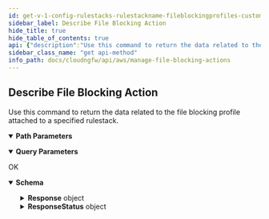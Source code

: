 ```yaml
---
id: get-v-1-config-rulestacks-rulestackname-fileblockingprofiles-custom-filetypes-type
sidebar_label: Describe File Blocking Action
hide_title: true
hide_table_of_contents: true
api: {"description":"Use this command to return the data related to the file blocking profile attached to a specified rulestack.\n","operationId":"get-v1-config-rulestacks-rulestackname-fileblockingprofiles-custom-filetypes-type","parameters":[{"description":"The name of the rulestack.\n","in":"path","name":"rulestackname","required":true,"schema":{"type":"string"}},{"description":"The type of file blocking action.\n","in":"path","name":"type","required":true,"schema":{"type":"string"}},{"description":"File blocking actions in run state.\n","in":"query","name":"running","required":false,"schema":{"default":false,"title":"Running","type":"boolean"}},{"description":"File blocking action candidate. \n","in":"query","name":"candidate","required":false,"schema":{"default":true,"title":"Candidate","type":"boolean"}}],"responses":{"200":{"content":{"application/json":{"schema":{"additionalProperties":false,"properties":{"Response":{"description":"The API call response.\n","additionalProperties":false,"properties":{"FileBlockingCandidate":{"description":"The file blocking action candidate.\n","additionalProperties":false,"properties":{"Action":{"default":"alert","description":"File blocking action.\n","enum":["alert","block","continue"],"title":"Action","type":"string"},"AuditComment":{"description":"Audit remarks.\n","title":"Auditcomment","type":"string"},"Description":{"description":"A description of the file blocking action.\n","maxLength":255,"title":"Description","type":"string"},"Direction":{"default":"both","description":"Traffic direction.\n","enum":["upload","download","both"],"title":"Direction","type":"string"},"UpdateToken":{"default":"1","description":"Refresh the token.\n","title":"Updatetoken","type":"string"}},"title":"FileBlockingEntry","type":"object"},"FileBlockingRunning":{"description":"The file blocking actions on run state.\n","additionalProperties":false,"properties":{"Action":{"default":"alert","description":"File blocking action.\n","enum":["alert","block","continue"],"title":"Action","type":"string"},"AuditComment":{"description":"Audit remarks.\n","title":"Auditcomment","type":"string"},"Description":{"description":"A description of the file blocking action.\n","maxLength":255,"title":"Description","type":"string"},"Direction":{"default":"both","description":"Traffic direction.\n","enum":["upload","download","both"],"title":"Direction","type":"string"},"UpdateToken":{"default":"1","description":"Refresh the token.\n","title":"Updatetoken","type":"string"}},"title":"FileBlockingEntry","type":"object"},"FileType":{"description":"Blocked file type.    \n","title":"Filetype","type":"string"},"RuleStackName":{"description":"Name of the rulestack. \n","title":"Rulestackname","type":"string"}},"title":"ResponseData","type":"object"},"ResponseStatus":{"description":"The API call response status.\n","additionalProperties":false,"properties":{"ErrorCode":{"default":0,"description":"Default value of a successful response is 0. Any other number indicates an error code.  \n\n400—HTTP bad request\n* InvalidRequestException—Operation failed due to invalid request. For example, unsupported parameter name or value in the request.\n* LimitExceededException—Operation failed due to violation in limit settings.\n* ThrottlingException—Operation failed due to throttling limitations.\n* AccessDeniedException—You do not have sufficient access to perform this action.\n\n500—Bad request \n* InternalServerError—Your request is valid but Cloud NGFW could not perform the operation due to a system issue.\n* InsufficientCapacityException—AWS currently does not have enough capacity to fulfill your request.\n","title":"Errorcode","type":"integer"},"Reason":{"description":"The error description.\n","title":"Reason","type":"string"}},"title":"Result","type":"object"}},"title":"DescribeFileBlockingActionResponse","type":"object"}}},"description":"OK"}},"tags":["ManageFileBlockingActions"],"method":"get","path":"/v1/config/rulestacks/{rulestackname}/fileblockingprofiles/custom/filetypes/{type}","servers":[{"url":"https://api.us-east-1.aws.cloudngfw.paloaltonetworks.com"}],"info":{"contact":{},"description":"Allows you to identify specific file types that you want to block. \n","title":"Manage File Blocking Actions","version":"1.0.0"},"postman":{"name":"Describe File Blocking Action","description":{"content":"Use this command to return the data related to the file blocking profile attached to a specified rulestack.\n","type":"text/plain"},"url":{"path":["v1","config","rulestacks",":rulestackname","fileblockingprofiles","custom","filetypes",":type"],"host":["{{baseUrl}}"],"query":[{"disabled":false,"description":{"content":"File blocking actions in run state.\n","type":"text/plain"},"key":"running","value":""},{"disabled":false,"description":{"content":"File blocking action candidate. \n","type":"text/plain"},"key":"candidate","value":""}],"variable":[{"disabled":false,"description":{"content":"(Required) The name of the rulestack.\n","type":"text/plain"},"type":"any","value":"","key":"rulestackname"},{"disabled":false,"description":{"content":"(Required) The type of file blocking action.\n","type":"text/plain"},"type":"any","value":"","key":"type"}]},"header":[{"key":"Accept","value":"application/json"}],"method":"GET"}}
sidebar_class_name: "get api-method"
info_path: docs/cloudngfw/api/aws/manage-file-blocking-actions
---
```



## Describe File Blocking Action



Use this command to return the data related to the file blocking profile attached to a specified rulestack.


<details style={{"marginBottom":"1rem"}} data-collapsed={false} open={true}><summary style={{}}><strong>Path Parameters</strong></summary><div><ul><ParamsItem className={"paramsItem"} param={{"description":"The name of the rulestack.\n","in":"path","name":"rulestackname","required":true,"schema":{"type":"string"}}}></ParamsItem><ParamsItem className={"paramsItem"} param={{"description":"The type of file blocking action.\n","in":"path","name":"type","required":true,"schema":{"type":"string"}}}></ParamsItem></ul></div></details><details style={{"marginBottom":"1rem"}} data-collapsed={false} open={true}><summary style={{}}><strong>Query Parameters</strong></summary><div><ul><ParamsItem className={"paramsItem"} param={{"description":"File blocking actions in run state.\n","in":"query","name":"running","required":false,"schema":{"default":false,"title":"Running","type":"boolean"}}}></ParamsItem><ParamsItem className={"paramsItem"} param={{"description":"File blocking action candidate. \n","in":"query","name":"candidate","required":false,"schema":{"default":true,"title":"Candidate","type":"boolean"}}}></ParamsItem></ul></div></details><div><ApiTabs><TabItem label={"200"} value={"200"}><div>

OK

</div><div><details style={{}} data-collapsed={false} open={true}><summary style={{"textAlign":"left"}}><strong>Schema</strong></summary><div style={{"textAlign":"left","marginLeft":"1rem"}}></div><ul style={{"marginLeft":"1rem"}}><SchemaItem collapsible={true} className={"schemaItem"}><details style={{}}><summary style={{}}><strong>Response</strong><span style={{"opacity":"0.6"}}> object</span></summary><div style={{"marginLeft":"1rem"}}><div style={{"marginTop":".5rem","marginBottom":".5rem"}}>

The API call response.


</div><SchemaItem collapsible={true} className={"schemaItem"}><details style={{}}><summary style={{}}><strong>FileBlockingCandidate</strong><span style={{"opacity":"0.6"}}> object</span></summary><div style={{"marginLeft":"1rem"}}><div style={{"marginTop":".5rem","marginBottom":".5rem"}}>

The file blocking action candidate.


</div><SchemaItem collapsible={false} name={"Action"} required={false} schemaDescription={"File blocking action.\n"} schemaName={"Action"} qualifierMessage={"**Possible values:** [`alert`, `block`, `continue`]"}></SchemaItem><SchemaItem collapsible={false} name={"AuditComment"} required={false} schemaDescription={"Audit remarks.\n"} schemaName={"Auditcomment"} qualifierMessage={undefined}></SchemaItem><SchemaItem collapsible={false} name={"Description"} required={false} schemaDescription={"A description of the file blocking action.\n"} schemaName={"Description"} qualifierMessage={"**Possible values:** length ≤ 255"}></SchemaItem><SchemaItem collapsible={false} name={"Direction"} required={false} schemaDescription={"Traffic direction.\n"} schemaName={"Direction"} qualifierMessage={"**Possible values:** [`upload`, `download`, `both`]"}></SchemaItem><SchemaItem collapsible={false} name={"UpdateToken"} required={false} schemaDescription={"Refresh the token.\n"} schemaName={"Updatetoken"} qualifierMessage={undefined}></SchemaItem></div></details></SchemaItem><SchemaItem collapsible={true} className={"schemaItem"}><details style={{}}><summary style={{}}><strong>FileBlockingRunning</strong><span style={{"opacity":"0.6"}}> object</span></summary><div style={{"marginLeft":"1rem"}}><div style={{"marginTop":".5rem","marginBottom":".5rem"}}>

The file blocking actions on run state.


</div><SchemaItem collapsible={false} name={"Action"} required={false} schemaDescription={"File blocking action.\n"} schemaName={"Action"} qualifierMessage={"**Possible values:** [`alert`, `block`, `continue`]"}></SchemaItem><SchemaItem collapsible={false} name={"AuditComment"} required={false} schemaDescription={"Audit remarks.\n"} schemaName={"Auditcomment"} qualifierMessage={undefined}></SchemaItem><SchemaItem collapsible={false} name={"Description"} required={false} schemaDescription={"A description of the file blocking action.\n"} schemaName={"Description"} qualifierMessage={"**Possible values:** length ≤ 255"}></SchemaItem><SchemaItem collapsible={false} name={"Direction"} required={false} schemaDescription={"Traffic direction.\n"} schemaName={"Direction"} qualifierMessage={"**Possible values:** [`upload`, `download`, `both`]"}></SchemaItem><SchemaItem collapsible={false} name={"UpdateToken"} required={false} schemaDescription={"Refresh the token.\n"} schemaName={"Updatetoken"} qualifierMessage={undefined}></SchemaItem></div></details></SchemaItem><SchemaItem collapsible={false} name={"FileType"} required={false} schemaDescription={"Blocked file type.    \n"} schemaName={"Filetype"} qualifierMessage={undefined}></SchemaItem><SchemaItem collapsible={false} name={"RuleStackName"} required={false} schemaDescription={"Name of the rulestack. \n"} schemaName={"Rulestackname"} qualifierMessage={undefined}></SchemaItem></div></details></SchemaItem><SchemaItem collapsible={true} className={"schemaItem"}><details style={{}}><summary style={{}}><strong>ResponseStatus</strong><span style={{"opacity":"0.6"}}> object</span></summary><div style={{"marginLeft":"1rem"}}><div style={{"marginTop":".5rem","marginBottom":".5rem"}}>

The API call response status.


</div><SchemaItem collapsible={false} name={"ErrorCode"} required={false} schemaDescription={"Default value of a successful response is 0. Any other number indicates an error code.  \n\n400—HTTP bad request\n* InvalidRequestException—Operation failed due to invalid request. For example, unsupported parameter name or value in the request.\n* LimitExceededException—Operation failed due to violation in limit settings.\n* ThrottlingException—Operation failed due to throttling limitations.\n* AccessDeniedException—You do not have sufficient access to perform this action.\n\n500—Bad request \n* InternalServerError—Your request is valid but Cloud NGFW could not perform the operation due to a system issue.\n* InsufficientCapacityException—AWS currently does not have enough capacity to fulfill your request.\n"} schemaName={"Errorcode"} qualifierMessage={undefined}></SchemaItem><SchemaItem collapsible={false} name={"Reason"} required={false} schemaDescription={"The error description.\n"} schemaName={"Reason"} qualifierMessage={undefined}></SchemaItem></div></details></SchemaItem></ul></details></div></TabItem></ApiTabs></div>
      